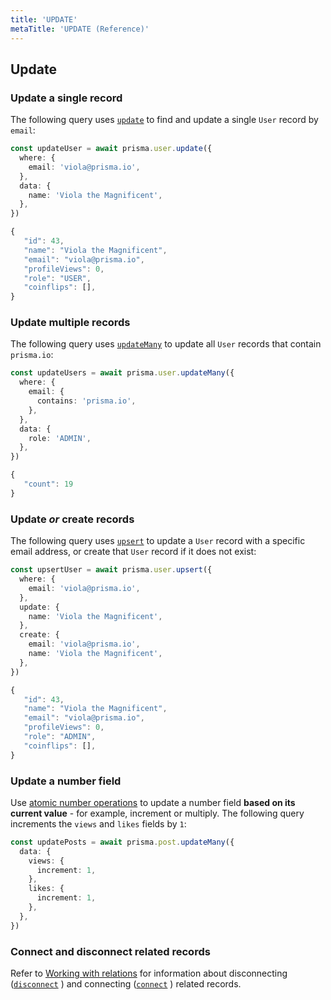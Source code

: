 ```yaml
---
title: 'UPDATE'
metaTitle: 'UPDATE (Reference)'
---
```


## Update

### Update a single record

The following query uses [`update`](/reference/api-reference/prisma-client-reference#update) <span class="api"></span> to find and update a single `User` record by `email`:

<CodeWithResult>
<cmd>

```ts
const updateUser = await prisma.user.update({
  where: {
    email: 'viola@prisma.io',
  },
  data: {
    name: 'Viola the Magnificent',
  },
})
```

</cmd>
<cmdResult>

```js no-copy
{
   "id": 43,
   "name": "Viola the Magnificent",
   "email": "viola@prisma.io",
   "profileViews": 0,
   "role": "USER",
   "coinflips": [],
}
```

</cmdResult>
</CodeWithResult>

### Update multiple records

The following query uses [`updateMany`](/reference/api-reference/prisma-client-reference#updateMany) <span class="api"></span> to update all `User` records that contain `prisma.io`:

<CodeWithResult>
<cmd>

```ts
const updateUsers = await prisma.user.updateMany({
  where: {
    email: {
      contains: 'prisma.io',
    },
  },
  data: {
    role: 'ADMIN',
  },
})
```

</cmd>
<cmdResult>

```js no-copy
{
   "count": 19
}
```

</cmdResult>
</CodeWithResult>

### Update _or_ create records

The following query uses [`upsert`](/reference/api-reference/prisma-client-reference#upsert) <span class="api"></span> to update a `User` record with a specific email address, or create that `User` record if it does not exist:

<CodeWithResult>
<cmd>

```ts
const upsertUser = await prisma.user.upsert({
  where: {
    email: 'viola@prisma.io',
  },
  update: {
    name: 'Viola the Magnificent',
  },
  create: {
    email: 'viola@prisma.io',
    name: 'Viola the Magnificent',
  },
})
```

</cmd>
<cmdResult>

```js no-copy
{
   "id": 43,
   "name": "Viola the Magnificent",
   "email": "viola@prisma.io",
   "profileViews": 0,
   "role": "ADMIN",
   "coinflips": [],
}
```

</cmdResult>
</CodeWithResult>

### Update a number field

Use [atomic number operations](/reference/api-reference/prisma-client-reference#atomic-number-operations) <span class="api"></span> to update a number field **based on its current value** - for example, increment or multiply. The following query increments the `views` and `likes` fields by `1`:

```ts
const updatePosts = await prisma.post.updateMany({
  data: {
    views: {
      increment: 1,
    },
    likes: {
      increment: 1,
    },
  },
})
```

### Connect and disconnect related records

Refer to [Working with relations](relation-queries) for information about disconnecting ([`disconnect`](/reference/api-reference/prisma-client-reference#disconnect) <span class="api"></span>) and connecting ([`connect`](/reference/api-reference/prisma-client-reference#connect) <span class="api"></span>) related records.

